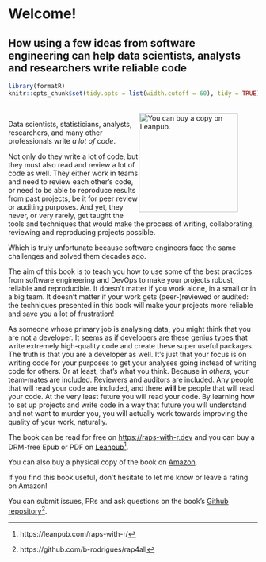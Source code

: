 # Welcome! {.unnumbered}
## How using a few ideas from software engineering can help data scientists, analysts and researchers write reliable code

```r
library(formatR)
knitr::opts_chunk$set(tidy.opts = list(width.cutoff = 60), tidy = TRUE)
```

::: {.content-hidden when-format="pdf"}
<figure>
  <a href = "https://leanpub.com/raps-with-r">  
    <img style="float: right; clear: right" height="200" src="https://d2sofvawe08yqg.cloudfront.net/raps-with-r/s_hero2x?1676902653" alt="You can buy a copy on Leanpub."></img>
</a>
</figure>
:::

Data scientists, statisticians, analysts, researchers, and many other
professionals write *a lot of code*.

Not only do they write a lot of code, but they must also read and review a lot
of code as well. They either work in teams and need to review each other’s code,
or need to be able to reproduce results from past projects, be it for peer
review or auditing purposes. And yet, they never, or very rarely, get taught the
tools and techniques that would make the process of writing, collaborating,
reviewing and reproducing projects possible.

Which is truly unfortunate because software engineers face the same challenges
and solved them decades ago.

The aim of this book is to teach you how to use some of the best practices from
software engineering and DevOps to make your projects robust, reliable and
reproducible. It doesn’t matter if you work alone, in a small or in a big team.
It doesn’t matter if your work gets (peer-)reviewed or audited: the techniques
presented in this book will make your projects more reliable and save you a lot
of frustration!

As someone whose primary job is analysing data, you might think that you are not
a developer. It seems as if developers are these genius types that write
extremely high-quality code and create these super useful packages. The truth is
that you are a developer as well. It’s just that your focus is on writing code
for your purposes to get your analyses going instead of writing code for others.
Or at least, that’s what you think. Because in *others*, your team-mates are
included. Reviewers and auditors are included. Any people that will read your
code are included, and there **will** be people that will read your code. At the
very least future you will read your code. By learning how to set up projects
and write code in a way that future you will understand and not want to murder
you, you will actually work towards improving the quality of your work,
naturally.

The book can be read for free on
[https://raps-with-r.dev](https://raps-with-r.dev) and you can buy a DRM-free
Epub or PDF on
[Leanpub](https://leanpub.com/raps-with-r/)^[https://leanpub.com/raps-with-r/].

::: {.content-hidden when-format="pdf"}
You can also buy a physical copy of the book on [Amazon](https://www.amazon.com/dp/B0C87H6MGF/).

If you find this book useful, don’t hesitate to let me know or leave a rating on
Amazon!
:::

You can submit issues, PRs and ask questions on the book’s
[Github repository](https://github.com/b-rodrigues/rap4all)^[https://github.com/b-rodrigues/rap4all].
